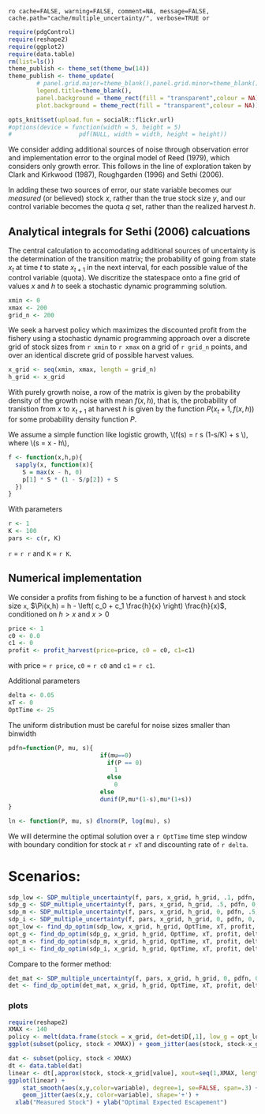 `ro cache=FALSE, warning=FALSE, comment=NA, message=FALSE, cache.path="cache/multiple_uncertainty/", verbose=TRUE or`

``` r
require(pdgControl)
require(reshape2)
require(ggplot2)
require(data.table)
rm(list=ls())
theme_publish <- theme_set(theme_bw(14))
theme_publish <- theme_update(
        # panel.grid.major=theme_blank(),panel.grid.minor=theme_blank(),
        legend.title=theme_blank(), 
        panel.background = theme_rect(fill = "transparent",colour = NA), 
        plot.background = theme_rect(fill = "transparent",colour = NA))
````

``` r
opts_knit$set(upload.fun = socialR::flickr.url)
#options(device = function(width = 5, height = 5) 
#                   pdf(NULL, width = width, height = height))
````

We consider adding additional sources of noise through observation error and implementation error to the orginal model of Reed (1979), which considers only growth error.  This follows in the line of exploration taken by Clark and Kirkwood (1987), Roughgarden (1996) and Sethi (2006). 

In adding these two sources of error, our state variable becomes our *measured* (or believed) stock $x$, rather than the true stock size $y$, and our control variable becomes the quota $q$ set, rather than the realized harvest $h$.  

## Analytical integrals for Sethi (2006) calcuations

The central calculation to accomodating additional sources of uncertainty is the determination of the transition matrix; the probability of going from state $x_t$ at time $t$ to state $x_{t+1}$ in the next interval, for each possible value of the control variable (quota).  We discritize the statespace onto a fine grid of values $x$ and $h$ to seek a stochastic dynamic programming solution.  


``` r
xmin <- 0
xmax <- 200
grid_n <- 200
````

We seek a harvest policy which maximizes the discounted profit from the fishery using a stochastic dynamic programming approach over a discrete grid of stock sizes from `r xmin` to `r xmax` on a grid of `r grid_n` points, and over an identical discrete grid of possible harvest values.  


``` r
x_grid <- seq(xmin, xmax, length = grid_n)  
h_grid <- x_grid  
````


With purely growth noise, a row of the matrix is given by the probability density of the growth noise with mean $f(x,h)$, that is, the probability of tranistion from $x$ to $x_{t+1}$ at harvest $h$ is given by the function $P(x_t+1, f(x,h))$ for some probability density function $P$. 



We assume a simple function like logistic growth, \\(f(s) = r s (1-s/K) + s \\), where \\(s = x - h\\),

``` r
f <- function(x,h,p){
  sapply(x, function(x){
    S = max(x - h, 0)
  	p[1] * S * (1 - S/p[2]) + S
  })
}
````

With parameters 

``` r
r <- 1
K <- 100
pars <- c(r, K)
````

`r` = `r r` and `K` = `r K`.


## Numerical implementation


We consider a profits from fishing to be a function of harvest `h` and stock size `x`,  $\Pi(x,h) = h - \left( c_0  + c_1 \frac{h}{x} \right) \frac{h}{x}$, conditioned on $h > x$ and $x > 0$

``` r
price <- 1
c0 <- 0.0
c1 <- 0
profit <- profit_harvest(price=price, c0 = c0, c1=c1) 
````

with price = `r price`, `c0` = `r c0` and `c1` = `r c1`. 


Additional parameters

``` r
delta <- 0.05
xT <- 0
OptTime <- 25
````


The uniform distribution must be careful for noise sizes smaller than binwidth

```r
pdfn=function(P, mu, s){
                          if(mu==0)
                            if(P == 0)
                              1
                            else 
                              0
                          else 
                          dunif(P,mu*(1-s),mu*(1+s))
}

ln <- function(P, mu, s) dlnorm(P, log(mu), s)
```

We will determine the optimal solution over a `r OptTime` time step window with boundary condition for stock at `r xT` and discounting rate of `r delta`.  

# Scenarios: 


```r
sdp_low <- SDP_multiple_uncertainty(f, pars, x_grid, h_grid, .1, pdfn, 0, 0)
sdp_g <- SDP_multiple_uncertainty(f, pars, x_grid, h_grid, .5, pdfn, 0, 0)
sdp_m <- SDP_multiple_uncertainty(f, pars, x_grid, h_grid, 0, pdfn, .5, 0)
sdp_i <- SDP_multiple_uncertainty(f, pars, x_grid, h_grid, 0, pdfn, 0, .5)
opt_low <- find_dp_optim(sdp_low, x_grid, h_grid, OptTime, xT, profit, delta, reward=0)
opt_g <- find_dp_optim(sdp_g, x_grid, h_grid, OptTime, xT, profit, delta, reward=0)
opt_m <- find_dp_optim(sdp_m, x_grid, h_grid, OptTime, xT, profit, delta, reward=0)
opt_i <- find_dp_optim(sdp_i, x_grid, h_grid, OptTime, xT, profit, delta, reward=0)
```

Compare to the former method:

```r
det_mat <- SDP_multiple_uncertainty(f, pars, x_grid, h_grid, 0, pdfn, 0, 0)
det <- find_dp_optim(det_mat, x_grid, h_grid, OptTime, xT, profit, delta, reward=0)
````



### plots



``` r
require(reshape2)
XMAX <- 140
policy <- melt(data.frame(stock = x_grid, det=det$D[,1], low_g = opt_low$D[,1], growth = opt_g$D[,1], meas = opt_m$D[,1], imp = opt_i$D[,1]), id = "stock")
ggplot(subset(policy, stock < XMAX)) + geom_jitter(aes(stock, stock-x_grid[value], color=variable))

dat <- subset(policy, stock < XMAX)
dt <- data.table(dat)
linear <- dt[,approx(stock, stock-x_grid[value], xout=seq(1,XMAX, length=15)), by=variable]
ggplot(linear) + 
	stat_smooth(aes(x,y,color=variable), degree=1, se=FALSE, span=.3) + 
	geom_jitter(aes(x,y, color=variable), shape='+') +
  xlab("Measured Stock") + ylab("Optimal Expected Escapement")
```

